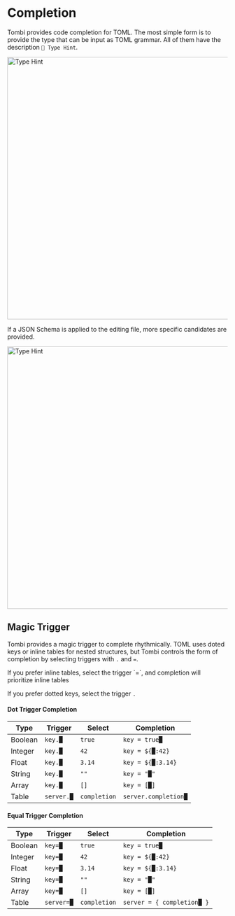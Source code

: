 
# Completion

Tombi provides code completion for TOML.
The most simple form is to provide the type that can be input as TOML grammar.
All of them have the description `🦅 Type Hint`.

<img src="/completion_without_schema.png" alt="Type Hint" width="600" />

If a JSON Schema is applied to the editing file, more specific candidates are provided.

<img src="/completion_with_schema.png" alt="Type Hint" width="600" />


## Magic Trigger
Tombi provides a magic trigger to complete rhythmically.
TOML uses doted keys or inline tables for nested structures,
but Tombi controls the form of completion by selecting triggers with `.` and `=`.

<Tip>
If you prefer inline tables, select the trigger `=`, and completion will prioritize inline tables

<CodeBlock code="inline = { table = true }" language="toml" />

If you prefer dotted keys, select the trigger `.`

<CodeBlock code="dotted.keys = true" language="toml" />

</Tip>

#### Dot Trigger Completion
| Type | Trigger | Select | Completion |
| ---- | ------- | ------ | ---------- |
| Boolean  | `key.█` | `true` | `key = true█` |
| Integer  | `key.█` | `42` | `key = ${█:42}` |
| Float | `key.█` | `3.14` | `key = ${█:3.14}` |
| String | `key.█` | `""` | `key = "█"` |
| Array | `key.█` | `[]` | `key = [█]` |
| Table  | `server.█` | `completion` | `server.completion█` |

#### Equal Trigger Completion
| Type | Trigger | Select | Completion |
| ---- | ------- | ------ | ---------- |
| Boolean | `key=█` | `true` | `key = true█` |
| Integer | `key=█` | `42` | `key = ${█:42}` |
| Float | `key=█` | `3.14` | `key = ${█:3.14}` |
| String | `key=█` | `""` | `key = "█"` |
| Array | `key=█` | `[]` | `key = [█]` |
| Table | `server=█` | `completion` | `server = { completion█ }` |
